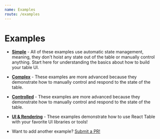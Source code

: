 ```yaml
---
name: Examples
route: /examples
---
```


# Examples

- [**Simple**](./examples/simple.mdx) - All of these examples use automatic state management, meaning, they don't hoist any state out of the table or manually control anything. Start here for understanding the basics about how to build your table UI.

- [**Complex**](./examples/complex.mdx) - These examples are more advanced because they demonstrate how to manually control and respond to the state of the table.

- [**Controlled**](./examples/controlled.mdx) - These examples are more advanced because they demonstrate how to manually control and respond to the state of the table.

- [**UI & Rendering**](./examples/ui.mdx) - These examples demonstrate how to use React Table with your favorite UI libraries or tools!

* Want to add another example? [Submit a PR!](https://github.com/tannerlinsley/react-table/compare)
